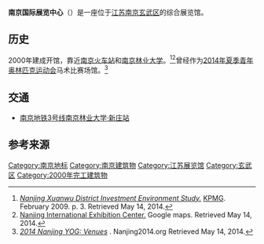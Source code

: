 '''南京国际展览中心'''（{{lang-en|Nanjing International Exhibition Center}}）是一座位于[[江苏|江苏]][[南京|南京]][[玄武区|玄武区]]的综合展览馆。

==历史==
2000年建成开馆，靠近[[南京火车站|南京火车站]]和[[南京林业大学|南京林业大学]]。<ref name="KPMG p. 3">[http://www.kpmg.com/CN/en/IssuesAndInsights/ArticlesPublications/Documents/nanjing-envir-study-0905.pdf ''Nanjing Xuanwu District Investment Environment Study.''] {{Wayback|url=http://www.kpmg.com/CN/en/IssuesAndInsights/ArticlesPublications/Documents/nanjing-envir-study-0905.pdf |date=20160304113705 }} [[KPMG|KPMG]]. February 2009. p. 3. Retrieved May 14, 2014.</ref><ref>[https://www.google.com/maps/place/Nanjing+International+Exhibition+Center/@32.0745162,118.8090326,17z/data=!3m1!4b1!4m2!3m1!1s0x35b5f3296bfbf4b7:0x2c61084eb548cb84 Nanjing International Exhibition Center.] Google maps. Retrieved May 14, 2014.</ref>曾经作为[[2014年夏季青年奥林匹克运动会|2014年夏季青年奥林匹克运动会]]马术比赛场馆。<ref>[http://www.nanjing2014.org/venues_en/index.htm  ''2014 Nanjing YOG: Venues''] {{Wayback|url=http://www.nanjing2014.org/venues_en/index.htm |date=20140717152116 }}. Nanjing2014.org Retrieved May 14, 2014.</ref>

==交通==
*[[南京地铁3号线|南京地铁3号线]][[南京林业大学·新庄站|南京林业大学·新庄站]]

==参考来源==
{{reflist}}

{{coord|32|4|28.1|N|118|48|32.63|E|display=title}}
{{南京}}
[[Category:南京地标|Category:南京地标]]
[[Category:南京建筑物|Category:南京建筑物]]
[[Category:江苏展览馆|Category:江苏展览馆]]
[[Category:玄武区|Category:玄武区]]
[[Category:2000年完工建筑物|Category:2000年完工建筑物]]